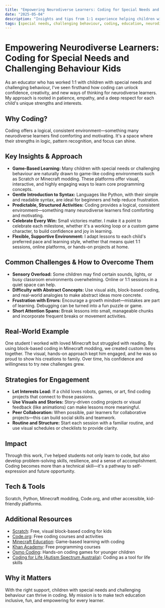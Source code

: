 ```yaml
---
title: "Empowering Neurodiverse Learners: Coding for Special Needs and Challenging Behaviour Kids"
date: "2025-05-04"
description: "Insights and tips from 1:1 experience helping children with special needs or challenging behaviour learn to code through game-based, supportive, and flexible approaches."
tags: [special needs, challenging behaviour, coding, education, neurodiversity, kids]
---
```


# Empowering Neurodiverse Learners: Coding for Special Needs and Challenging Behaviour Kids

As an educator who has worked 1:1 with children with special needs and challenging behaviour, I've seen firsthand how coding can unlock confidence, creativity, and new ways of thinking for neurodiverse learners. My approach is rooted in patience, empathy, and a deep respect for each child's unique strengths and interests.

## Why Coding?
Coding offers a logical, consistent environment—something many neurodiverse learners find comforting and motivating. It's a space where their strengths in logic, pattern recognition, and focus can shine.

## Key Insights & Approach
- **Game-Based Learning:** Many children with special needs or challenging behaviour are naturally drawn to game-like coding environments such as Scratch or Minecraft modding. These platforms offer visual, interactive, and highly engaging ways to learn core programming concepts.
- **Gentle Introduction to Syntax:** Languages like Python, with their simple and readable syntax, are ideal for beginners and help reduce frustration.
- **Predictable, Structured Activities:** Coding provides a logical, consistent environment—something many neurodiverse learners find comforting and motivating.
- **Celebrate Every Win:** Small victories matter. I make it a point to celebrate each milestone, whether it's a working loop or a custom game character, to build confidence and joy in learning.
- **Flexible, Supportive Environment:** I adapt lessons to each child's preferred pace and learning style, whether that means quiet 1:1 sessions, online platforms, or hands-on projects at home.

## Common Challenges & How to Overcome Them
- **Sensory Overload:** Some children may find certain sounds, lights, or busy classroom environments overwhelming. Online or 1:1 sessions in a quiet space can help.
- **Difficulty with Abstract Concepts:** Use visual aids, block-based coding, and real-world analogies to make abstract ideas more concrete.
- **Frustration with Errors:** Encourage a growth mindset—mistakes are part of learning. Debugging can be turned into a fun puzzle or game.
- **Short Attention Spans:** Break lessons into small, manageable chunks and incorporate frequent breaks or movement activities.

## Real-World Example
One student I worked with loved Minecraft but struggled with reading. By using block-based coding in Minecraft modding, we created custom items together. The visual, hands-on approach kept him engaged, and he was so proud to show his creations to family. Over time, his confidence and willingness to try new challenges grew.

## Strategies for Engagement
- **Let Interests Lead:** If a child loves robots, games, or art, find coding projects that connect to those passions.
- **Use Visuals and Stories:** Story-driven coding projects or visual feedback (like animations) can make lessons more meaningful.
- **Peer Collaboration:** When possible, pair learners for collaborative projects—this can build social skills and teamwork.
- **Routine and Structure:** Start each session with a familiar routine, and use visual schedules or checklists to provide clarity.

## Impact
Through this work, I've helped students not only learn to code, but also develop problem-solving skills, resilience, and a sense of accomplishment. Coding becomes more than a technical skill—it's a pathway to self-expression and future opportunity.

## Tech & Tools
Scratch, Python, Minecraft modding, Code.org, and other accessible, kid-friendly platforms.

## Additional Resources
- [Scratch](https://scratch.mit.edu/): Free, visual block-based coding for kids
- [Code.org](https://code.org/): Free coding courses and activities
- [Minecraft Education](https://education.minecraft.net/): Game-based learning with coding
- [Khan Academy](https://www.khanacademy.org/computing/computer-programming): Free programming courses
- [Osmo Coding](https://www.playosmo.com/en/coding/): Hands-on coding games for younger children
- [Coding for Life (Autism Spectrum Australia)](https://www.autismspectrum.org.au/coding-for-life): Coding as a tool for life skills

## Why it Matters
With the right support, children with special needs and challenging behaviour can thrive in coding. My mission is to make tech education inclusive, fun, and empowering for every learner. 